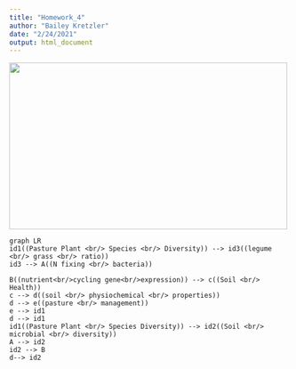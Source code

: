 ```yaml
---
title: "Homework_4"
author: "Bailey Kretzler"
date: "2/24/2021"
output: html_document
---
```






<img src="flowchart_CB.jpg" width = "500" height ="300" />



```mermaid

graph LR
id1((Pasture Plant <br/> Species <br/> Diversity)) --> id3((legume <br/> grass <br/> ratio))
id3 --> A((N fixing <br/> bacteria))

B((nutrient<br/>cycling gene<br/>expression)) --> c((Soil <br/> Health))
c --> d((soil <br/> physiochemical <br/> properties))
d --> e((pasture <br/> management))
e --> id1
d --> id1
id1((Pasture Plant <br/> Species Diversity)) --> id2((Soil <br/> microbial <br/> diversity))
A --> id2
id2 --> B
d--> id2


```

